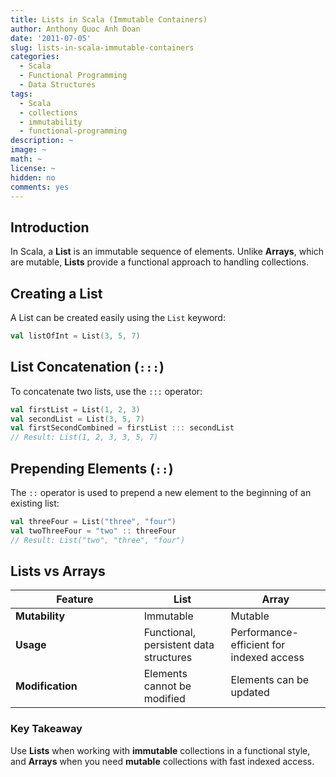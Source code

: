 ```yaml
---
title: Lists in Scala (Immutable Containers)
author: Anthony Quoc Anh Doan
date: '2011-07-05'
slug: lists-in-scala-immutable-containers
categories:
  - Scala
  - Functional Programming
  - Data Structures
tags:
  - Scala
  - collections
  - immutability
  - functional-programming
description: ~
image: ~
math: ~
license: ~
hidden: no
comments: yes
---
```


## Introduction  
In Scala, a **List** is an immutable sequence of elements. Unlike **Arrays**, which are mutable, **Lists** provide a functional approach to handling collections.

## Creating a List  
A List can be created easily using the `List` keyword:  

```scala
val listOfInt = List(3, 5, 7)
```

## List Concatenation (`:::`)  
To concatenate two lists, use the `:::` operator:  

```scala
val firstList = List(1, 2, 3)
val secondList = List(3, 5, 7)
val firstSecondCombined = firstList ::: secondList
// Result: List(1, 2, 3, 3, 5, 7)
```

## Prepending Elements (`::`)  
The `::` operator is used to prepend a new element to the beginning of an existing list:  

```scala
val threeFour = List("three", "four")
val twoThreeFour = "two" :: threeFour
// Result: List("two", "three", "four")
```

## Lists vs Arrays  

| Feature | List | Array |
|---------|------|-------|
| **Mutability** | Immutable | Mutable |
| **Usage** | Functional, persistent data structures | Performance-efficient for indexed access |
| **Modification** | Elements cannot be modified | Elements can be updated |

### Key Takeaway  
Use **Lists** when working with **immutable** collections in a functional style, and **Arrays** when you need **mutable** collections with fast indexed access.
